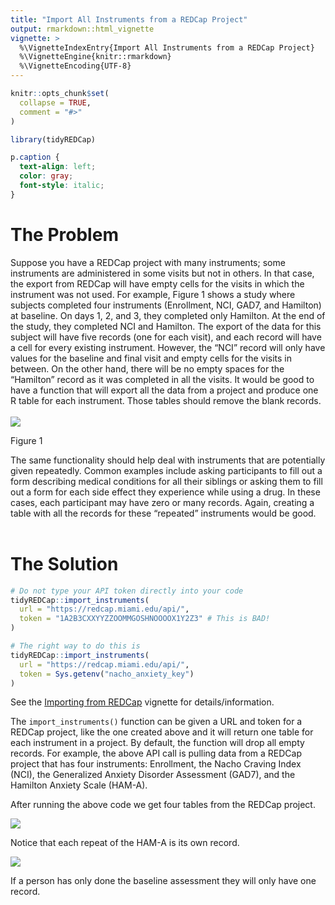 ```yaml
---
title: "Import All Instruments from a REDCap Project"
output: rmarkdown::html_vignette
vignette: >
  %\VignetteIndexEntry{Import All Instruments from a REDCap Project}
  %\VignetteEngine{knitr::rmarkdown}
  %\VignetteEncoding{UTF-8}
---
```


```r
knitr::opts_chunk$set(
  collapse = TRUE,
  comment = "#>"
)
```

```r
library(tidyREDCap)
```

```css
p.caption {
  text-align: left;
  color: gray;
  font-style: italic;
}
```


# The Problem 
Suppose you have a REDCap project with many instruments; some instruments are administered in some visits but not in others. In that case, the export from REDCap will have empty cells for the visits in which the instrument was not used. For example, Figure 1 shows a study where subjects completed four instruments (Enrollment, NCI, GAD7, and Hamilton) at baseline. On days 1, 2, and 3, they completed only Hamilton. At the end of the study, they completed NCI and Hamilton. The export of the data for this subject will have five records (one for each visit), and each record will have a cell for every existing instrument. However,  the “NCI” record will only have values for the baseline and final visit and empty cells for the visits in between. On the other hand, there will be no empty spaces for the “Hamilton” record as it was completed in all the visits. It would be good to have a function that will export all the data from a project and produce one R table for each instrument. Those tables should remove the blank records. 
\
\
![](./dashboard.jpg)
<p class=caption id="fig1">
Figure 1 </p>
The same functionality should help deal with instruments that are potentially given repeatedly. Common examples include asking participants to fill out a form describing medical conditions for all their siblings or asking them to fill out a form for each side effect they experience while using a drug. In these cases, each participant may have zero or many records. Again, creating a table with all the records for these “repeated” instruments would be good.
\
\

# The Solution

```r
# Do not type your API token directly into your code
tidyREDCap::import_instruments(
  url = "https://redcap.miami.edu/api/",
  token = "1A2B3CXXYYZZOOMMGOSHNOOOOX1Y2Z3" # This is BAD!
)

# The right way to do this is
tidyREDCap::import_instruments(
  url = "https://redcap.miami.edu/api/", 
  token = Sys.getenv("nacho_anxiety_key")
)
```

See the [Importing from REDCap](../doc/useAPI.html) vignette for details/information.

The `import_instruments()` function can be given a URL and token for a REDCap project, like the one created above and it will return one table for each instrument in a project.  By default, the function will drop all empty records. For example, the above API call is pulling data from a REDCap project that has four instruments: Enrollment, the Nacho Craving Index (NCI), the Generalized Anxiety Disorder Assessment (GAD7), and the Hamilton Anxiety Scale (HAM-A).

After running the above code we get four tables from the REDCap project.

![](./global.jpg)

Notice that each repeat of the HAM-A is its own record.

![](./hama.jpg)

If a person has only done the baseline assessment they will only have one record.
